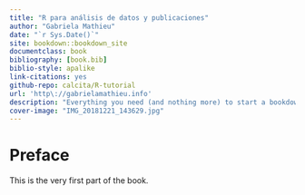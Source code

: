 ```yaml
--- 
title: "R para análisis de datos y publicaciones"
author: "Gabriela Mathieu"
date: "`r Sys.Date()`"
site: bookdown::bookdown_site
documentclass: book
bibliography: [book.bib]
biblio-style: apalike
link-citations: yes
github-repo: calcita/R-tutorial
url: 'http\://gabrielamathieu.info'
description: "Everything you need (and nothing more) to start a bookdown book."
cover-image: "IMG_20181221_143629.jpg"
---
```


# Preface {-}

This is the very first part of the book.
